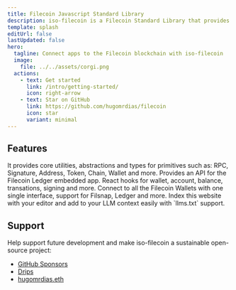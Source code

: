 ```yaml
---
title: Filecoin Javascript Standard Library
description: iso-filecoin is a Filecoin Standard Library that provides a set of lightweight, performant and type-safe Javascript modules. 
template: splash
editUrl: false
lastUpdated: false
hero:
  tagline: Connect apps to the Filecoin blockchain with iso-filecoin
  image:
    file: ../../assets/corgi.png
  actions:
    - text: Get started
      link: /intro/getting-started/
      icon: right-arrow
    - text: Star on GitHub
      link: https://github.com/hugomrdias/filecoin
      icon: star
      variant: minimal
---
```



## Features

<CardGrid stagger>
	<Card title="Core Primitives" icon="seti:javascript">
		It provides core utilities, abstractions and types for primitives such as: RPC, Signature, Address, Token, Chain, Wallet and more. 
	</Card>
	<Card title="Ledger Support" icon="seti:lock">
		Provides an API for the Filecoin Ledger embedded app. 
	</Card>
	<Card title="React Hooks" icon="seti:react">
		React hooks for wallet, account, balance, transations, signing and more.
	</Card>
	<Card title="Wallet Adapters" icon="seti:default">
		Connect to all the Filecoin Wallets with one single interface, support for Filsnap, Ledger and more.
	</Card>
	<Card title="AI support" icon="magnifier">
		Index this website with your editor and add to your LLM context easily with `llms.txt` support.
	</Card>
</CardGrid>


## Support
Help support future development and make iso-filecoin a sustainable open-source project:

- [GitHub Sponsors](https://github.com/sponsors/hugomrdias)
- [Drips](https://filecoin.drips.network/app/projects/github/hugomrdias/filecoin)
- [hugomrdias.eth](https://etherscan.io/address/0xb959b6fF9ED21CfD15EEC2BEC15d1C5b87df7F42)
